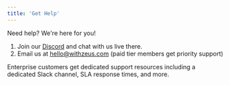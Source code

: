```yaml
---
title: 'Get Help'
---
```


Need help? We're here for you!

1. Join our [Discord](https://withzeus.com/discord) and chat with us live there.
2. Email us at [hello@withzeus.com](mailto:hello@withzeus.com) (paid tier members get priority support)


Enterprise customers get dedicated support resources including a dedicated Slack channel, SLA response times, and more.
